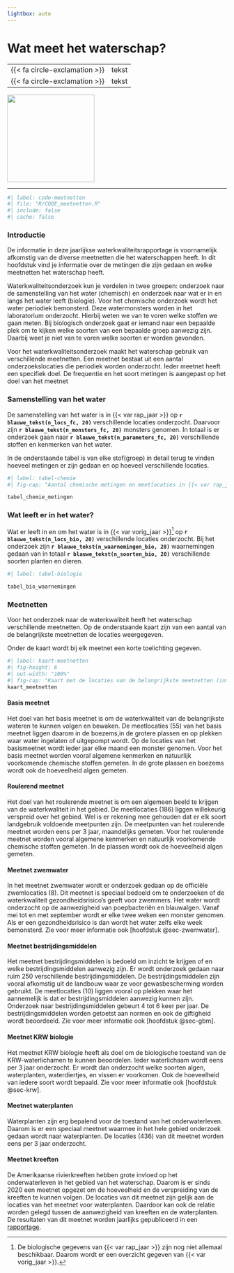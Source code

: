 ```yaml
---
lightbox: auto
---
```


# Wat meet het waterschap? {#sec-meetnetten}

::: samenvatting
|                                          |       |
|------------------------------------------|-------|
| [{{< fa circle-exclamation >}}]{.oranje} | tekst |
| [{{< fa circle-exclamation >}}]{.oranje} | tekst |

::: aside
![](images%5Cvince_talk2_rev.svg){.nolightbox fig-align="center" width="200" fig-alt="Pictogram van een pratende vis"}
:::
:::

------------------------------------------------------------------------

```r
#| label: code-meetnetten
#| file: "R/CODE_meetnetten.R"
#| include: false
#| cache: false
```

### Introductie {.unnumbered}

De informatie in deze jaarlijkse waterkwaliteitsrapportage is voornamelijk afkomstig van de diverse meetnetten die het waterschappen heeft. In dit hoofdstuk vind je informatie over de metingen die zijn gedaan en welke meetnetten het waterschap heeft.

Waterkwaliteitsonderzoek kun je verdelen in twee groepen: onderzoek naar de samenstelling van het water (chemisch) en onderzoek naar wat er in en langs het water leeft (biologie). Voor het chemische onderzoek wordt het water periodiek bemonsterd. Deze watermonsters worden in het laboratorium onderzocht. Hierbij weten we van te voren welke stoffen we gaan meten. Bij biologisch onderzoek gaat er iemand naar een bepaalde plek om te kijken welke soorten van een bepaalde groep aanwezig zijn. Daarbij weet je niet van te voren welke soorten er worden gevonden.

Voor het waterkwaliteitsonderzoek maakt het waterschap gebruik van verschillende meetnetten. Een meetnet bestaat uit een aantal onderzoekslocaties die periodiek worden onderzocht. Ieder meetnet heeft een specifiek doel. De frequentie en het soort metingen is aangepast op het doel van het meetnet

### Samenstelling van het water {.unnumbered}

De samenstelling van het water is in {{< var rap_jaar >}} op **`r blauwe_tekst(n_locs_fc, 20)`** verschillende locaties onderzocht. Daarvoor zijn **`r blauwe_tekst(n_monsters_fc, 20)`** monsters genomen. In totaal is er onderzoek gaan naar **`r blauwe_tekst(n_parameters_fc, 20)`** verschillende stoffen en kenmerken van het water.

In de onderstaande tabel is van elke stof(groep) in detail terug te vinden hoeveel metingen er zijn gedaan en op hoeveel verschillende locaties.

::: column-body-outset
```r
#| label: tabel-chemie
#| fig-cap: "Aantal chemische metingen en meetlocaties in {{< var rap_jaar >}}. (interactief)"

tabel_chemie_metingen
```
:::

### Wat leeft er in het water? {.unnumbered}

Wat er leeft in en om het water is in {{< var vorig_jaar >}}[^06-meetnetten-1] op **`r blauwe_tekst(n_locs_bio, 20)`** verschillende locaties onderzocht. Bij het onderzoek zijn **`r blauwe_tekst(n_waarnemingen_bio, 20)`** waarnemingen gedaan van in totaal **`r blauwe_tekst(n_soorten_bio, 20)`** verschillende soorten planten en dieren.

[^06-meetnetten-1]: De biologische gegevens van {{< var rap_jaar >}} zijn nog niet allemaal beschikbaar. Daarom wordt er een overzicht gegeven van {{< var vorig_jaar >}}.

::: column-body-outset
```r
#| label: tabel-biologie

tabel_bio_waarnemingen
```
:::

### Meetnetten {.unnumbered}

Voor het onderzoek naar de waterkwaliteit heeft het waterschap verschillende meetnetten. Op de onderstaande kaart zijn van een aantal van de belangrijkste meetnetten de locaties weergegeven. 

Onder de kaart wordt bij elk meetnet een korte toelichting gegeven.

::: column-body-outset
```r
#| label: kaart-meetnetten
#| fig-height: 6
#| out-width: "100%"
#| fig-cap: "Kaart met de locaties van de belangrijkste meetnetten (interactief). De kleur geeft aan wanneer de locatie gemeten wordt. Klik op een meetpunt voor meer informatie"
kaart_meetnetten
```
:::

#### Basis meetnet {.unnumbered}

Het doel van het basis meetnet is om de waterkwaliteit van de belangrijkste wateren te kunnen volgen en bewaken. De meetlocaties (55) van het basis meetnet liggen daarom in de boezems,in de grotere plassen en op plekken waar water ingelaten of uitgepompt wordt. Op de locaties van het basismeetnet wordt ieder jaar elke maand een monster genomen. Voor het basis meetnet worden vooral algemene kenmerken en natuurlijk voorkomende chemische stoffen gemeten. In de grote plassen en boezems wordt ook de hoeveelheid algen gemeten.

#### Roulerend meetnet {.unnumbered}

Het doel van het roulerende meetnet is om een algemeen beeld te krijgen van de waterkwaliteit in het gebied. De meetlocaties (186) liggen willekeurig verspreid over het gebied. Wel is er rekening mee gehouden dat er elk soort landgebruik voldoende meetpunten zijn. De meetpunten van het roulerende meetnet worden eens per 3 jaar, maandelijks gemeten. Voor het roulerende meetnet worden vooral algemene kenmerken en natuurlijk voorkomende chemische stoffen gemeten. In de plassen wordt ook de hoeveelheid algen gemeten.

#### Meetnet zwemwater {.unnumbered}

In het meetnet zwemwater wordt er onderzoek gedaan op de officiële zwemlocaties (8). Dit meetnet is speciaal bedoeld om te onderzoeken of de waterkwaliteit gezondheidsrisico's geeft voor zwemmers.  Het water wordt onderzocht op de aanwezigheid van poepbacteriën en blauwalgen.  Vanaf mei tot en met september wordt er elke twee weken een monster genomen. Als er een gezondheidsrisico is dan wordt het water zelfs elke week bemonsterd. Zie voor meer informatie ook [hoofdstuk @sec-zwemwater].

#### Meetnet bestrijdingsmiddelen {.unnumbered}

Het meetnet bestrijdingsmiddelen is bedoeld om inzicht te krijgen of en welke bestrijdingsmiddelen aanwezig zijn. Er wordt onderzoek gedaan naar ruim 250 verschillende bestrijdingsmiddelen. De bestrijdingsmiddelen zijn vooral afkomstig uit de landbouw waar ze voor gewasbescherming worden gebruikt. De meetlocaties (10) liggen vooral op plekken waar het aannemelijk is dat er bestrijdingsmiddelen aanwezig kunnen zijn. Onderzoek naar bestrijdingsmiddelen gebeurt 4 tot 6 keer per jaar. De bestrijdingsmiddelen worden getoetst aan normen en ook de giftigheid wordt beoordeeld. Zie voor meer informatie ook [hoofdstuk @sec-gbm].

#### Meetnet KRW biologie  {.unnumbered}

Het meetnet KRW biologie heeft als doel om de biologische toestand van de KRW-waterlichamen te kunnen beoordelen. Ieder waterlichaam wordt eens per 3 jaar onderzocht. Er wordt dan onderzocht welke soorten algen, waterplanten, waterdiertjes, en vissen er voorkomen. Ook de hoeveelheid van iedere soort wordt bepaald. Zie voor meer informatie ook [hoofdstuk @sec-krw]. 

#### Meetnet waterplanten  {.unnumbered}

Waterplanten zijn erg bepalend voor de toestand van het onderwaterleven. Daarom is er een speciaal meetnet waarmee in het hele gebied onderzoek gedaan wordt naar waterplanten. De locaties (436) van dit meetnet worden eens per 3 jaar onderzocht.

#### Meetnet kreeften  {.unnumbered}

De Amerikaanse rivierkreeften hebben grote invloed op het onderwaterleven in het gebied van het waterschap. Daarom is er sinds 2020 een meetnet opgezet om de hoeveelheid en de verspreiding van de kreeften te kunnen volgen. De locaties van dit meetnet zijn gelijk aan de locaties van het meetnet voor waterplanten. Daardoor kan ook de relatie worden gelegd tussen de aanwezigheid van kreeften en de waterplanten. De resultaten van dit meetnet worden jaarlijks gepubliceerd in een [ rapportage](https://www.schielandendekrimpenerwaard.nl/kaart/waterkwaliteit/waterkwaliteitsrapportages/kreeften_2024/){target="_blank"}.
